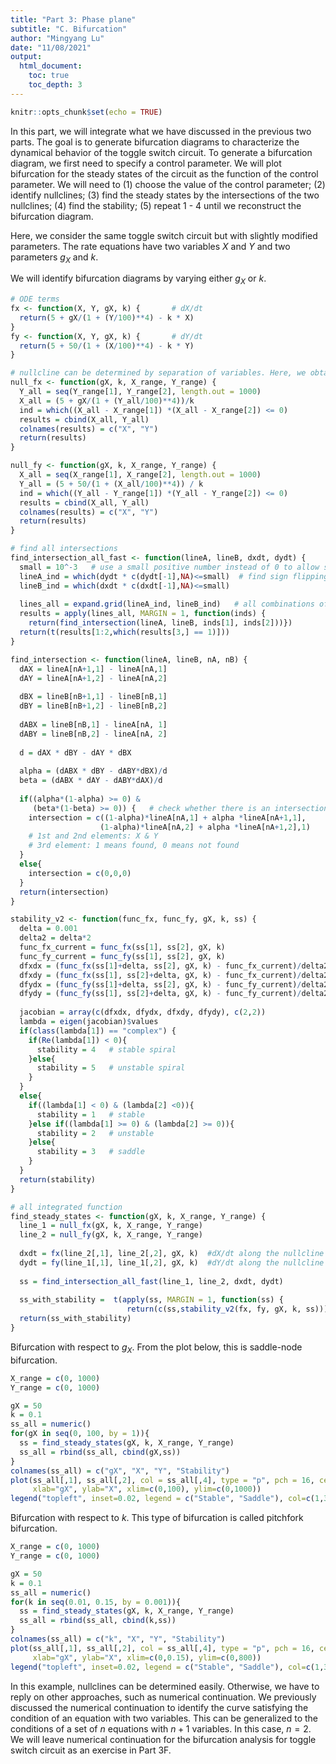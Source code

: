```yaml
---
title: "Part 3: Phase plane"
subtitle: "C. Bifurcation"
author: "Mingyang Lu"
date: "11/08/2021"
output: 
  html_document:
    toc: true
    toc_depth: 3
---
```


```r
knitr::opts_chunk$set(echo = TRUE)
```

In this part, we will integrate what we have discussed in the previous two parts. The goal is to generate bifurcation diagrams to characterize the dynamical behavior of the toggle switch circuit. To generate a bifurcation diagram, we first need to specify a control parameter. We will plot bifurcation for the steady states of the circuit as the function of the control parameter. We will need to (1) choose the value of the control parameter; (2) identify nullclines; (3) find the steady states by the intersections of the two nullclines; (4) find the stability; (5) repeat 1 - 4 until we reconstruct the bifurcation diagram.

Here, we consider the same toggle switch circuit but with slightly modified parameters. The rate equations have two variables $X$ and $Y$ and two parameters $g_X$ and $k$.


\begin{equation}
\begin{cases} \frac{dX}{dt} = f_X(X, Y, g_X, k) = 5 + g_X\frac{1}{1+(Y/100)^4} - kX \\
              \frac{dY}{dt} = f_Y(X, Y, g_X, k) = 5 + 50\frac{1}{1+(X/100)^4} - kY \tag{1} \end{cases}
\end{equation}

We will identify bifurcation diagrams by varying either $g_X$ or $k$.

```r
# ODE terms
fx <- function(X, Y, gX, k) {       # dX/dt
  return(5 + gX/(1 + (Y/100)**4) - k * X)
}
fy <- function(X, Y, gX, k) {       # dY/dt
  return(5 + 50/(1 + (X/100)**4) - k * Y)
}

# nullcline can be determined by separation of variables. Here, we obtain points along the bifurcation curve. 
null_fx <- function(gX, k, X_range, Y_range) {
  Y_all = seq(Y_range[1], Y_range[2], length.out = 1000)
  X_all = (5 + gX/(1 + (Y_all/100)**4))/k
  ind = which((X_all - X_range[1]) *(X_all - X_range[2]) <= 0)
  results = cbind(X_all, Y_all)
  colnames(results) = c("X", "Y")
  return(results)
}

null_fy <- function(gX, k, X_range, Y_range) {
  X_all = seq(X_range[1], X_range[2], length.out = 1000)
  Y_all = (5 + 50/(1 + (X_all/100)**4)) / k 
  ind = which((Y_all - Y_range[1]) *(Y_all - Y_range[2]) <= 0)
  results = cbind(X_all, Y_all)
  colnames(results) = c("X", "Y")
  return(results)
}

# find all intersections
find_intersection_all_fast <- function(lineA, lineB, dxdt, dydt) {
  small = 10^-3   # use a small positive number instead of 0 to allow some numerical errors in the following step; 
  lineA_ind = which(dydt * c(dydt[-1],NA)<=small)  # find sign flipping between two consecutive points
  lineB_ind = which(dxdt * c(dxdt[-1],NA)<=small) 
  
  lines_all = expand.grid(lineA_ind, lineB_ind)   # all combinations of the above
  results = apply(lines_all, MARGIN = 1, function(inds) {
    return(find_intersection(lineA, lineB, inds[1], inds[2]))})
  return(t(results[1:2,which(results[3,] == 1)]))
}

find_intersection <- function(lineA, lineB, nA, nB) {
  dAX = lineA[nA+1,1] - lineA[nA,1]
  dAY = lineA[nA+1,2] - lineA[nA,2]
  
  dBX = lineB[nB+1,1] - lineB[nB,1]
  dBY = lineB[nB+1,2] - lineB[nB,2]
  
  dABX = lineB[nB,1] - lineA[nA, 1]
  dABY = lineB[nB,2] - lineA[nA, 2]
  
  d = dAX * dBY - dAY * dBX
  
  alpha = (dABX * dBY - dABY*dBX)/d
  beta = (dABX * dAY - dABY*dAX)/d
  
  if((alpha*(1-alpha) >= 0) &
     (beta*(1-beta) >= 0)) {   # check whether there is an intersection in between
    intersection = c((1-alpha)*lineA[nA,1] + alpha *lineA[nA+1,1], 
                    (1-alpha)*lineA[nA,2] + alpha *lineA[nA+1,2],1)
    # 1st and 2nd elements: X & Y
    # 3rd element: 1 means found, 0 means not found
  }
  else{
    intersection = c(0,0,0)
  }
  return(intersection)
}

stability_v2 <- function(func_fx, func_fy, gX, k, ss) { 
  delta = 0.001
  delta2 = delta*2
  func_fx_current = func_fx(ss[1], ss[2], gX, k) 
  func_fy_current = func_fy(ss[1], ss[2], gX, k)  
  dfxdx = (func_fx(ss[1]+delta, ss[2], gX, k) - func_fx_current)/delta2
  dfxdy = (func_fx(ss[1], ss[2]+delta, gX, k) - func_fx_current)/delta2
  dfydx = (func_fy(ss[1]+delta, ss[2], gX, k) - func_fy_current)/delta2
  dfydy = (func_fy(ss[1], ss[2]+delta, gX, k) - func_fy_current)/delta2
  
  jacobian = array(c(dfxdx, dfydx, dfxdy, dfydy), c(2,2))
  lambda = eigen(jacobian)$values
  if(class(lambda[1]) == "complex") {
    if(Re(lambda[1]) < 0){
      stability = 4   # stable spiral
    }else{
      stability = 5   # unstable spiral
    }
  }
  else{
    if((lambda[1] < 0) & (lambda[2] <0)){
      stability = 1   # stable 
    }else if((lambda[1] >= 0) & (lambda[2] >= 0)){
      stability = 2   # unstable 
    }else{
      stability = 3   # saddle
    }
  }
  return(stability)
}

# all integrated function
find_steady_states <- function(gX, k, X_range, Y_range) {
  line_1 = null_fx(gX, k, X_range, Y_range)
  line_2 = null_fy(gX, k, X_range, Y_range)
  
  dxdt = fx(line_2[,1], line_2[,2], gX, k)  #dX/dt along the nullcline dY/dt = 0
  dydt = fy(line_1[,1], line_1[,2], gX, k)  #dY/dt along the nullcline dX/dt = 0
  
  ss = find_intersection_all_fast(line_1, line_2, dxdt, dydt)
  
  ss_with_stability =  t(apply(ss, MARGIN = 1, function(ss) {
                          return(c(ss,stability_v2(fx, fy, gX, k, ss)))}))
  return(ss_with_stability)
}

```

Bifurcation with respect to $g_X$. From the plot below, this is saddle-node bifurcation.

``` r
X_range = c(0, 1000)
Y_range = c(0, 1000)

gX = 50
k = 0.1
ss_all = numeric()
for(gX in seq(0, 100, by = 1)){
  ss = find_steady_states(gX, k, X_range, Y_range)
  ss_all = rbind(ss_all, cbind(gX,ss))
}
colnames(ss_all) = c("gX", "X", "Y", "Stability")
plot(ss_all[,1], ss_all[,2], col = ss_all[,4], type = "p", pch = 16, cex = 0.4,
     xlab="gX", ylab="X", xlim=c(0,100), ylim=c(0,1000))
legend("topleft", inset=0.02, legend = c("Stable", "Saddle"), col=c(1,3), lty=1, cex=0.8)
```

Bifurcation with respect to $k$. This type of bifurcation is called pitchfork bifurcation.

``` r
X_range = c(0, 1000)
Y_range = c(0, 1000)

gX = 50
k = 0.1
ss_all = numeric()
for(k in seq(0.01, 0.15, by = 0.001)){
  ss = find_steady_states(gX, k, X_range, Y_range)
  ss_all = rbind(ss_all, cbind(k,ss))
}
colnames(ss_all) = c("k", "X", "Y", "Stability")
plot(ss_all[,1], ss_all[,2], col = ss_all[,4], type = "p", pch = 16, cex = 0.4,
     xlab="gX", ylab="X", xlim=c(0,0.15), ylim=c(0,800))
legend("topleft", inset=0.02, legend = c("Stable", "Saddle"), col=c(1,3), lty=1, cex=0.8)
```

In this example, nullclines can be determined easily. Otherwise, we have to reply on other approaches, such as numerical continuation. We previously discussed the numerical continuation to identify the curve satisfying the condition of an equation with two variables. This can be generalized to the conditions of a set of $n$ equations with $n+1$ variables. In this case, $n=2$. We will leave numerical continuation for the bifurcation analysis for toggle switch circuit as an exercise in Part 3F.
